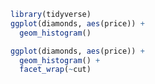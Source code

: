 ```r
library(tidyverse)
ggplot(diamonds, aes(price)) +
  geom_histogram()

ggplot(diamonds, aes(price)) +
  geom_histogram() +
  facet_wrap(~cut)
```